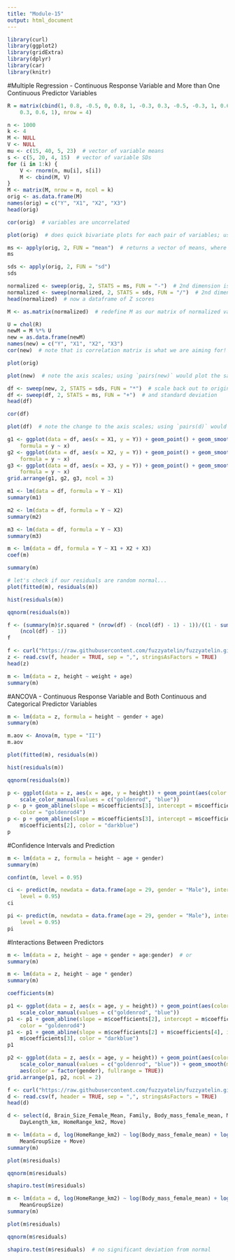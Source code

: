 ```yaml
---
title: "Module-15"
output: html_document
---
```

```r
library(curl)
library(ggplot2)
library(gridExtra)
library(dplyr)
library(car)
library(knitr)
```
#Multiple Regression - Continuous Response Variable and More than One Continuous Predictor Variables
```r
R = matrix(cbind(1, 0.8, -0.5, 0, 0.8, 1, -0.3, 0.3, -0.5, -0.3, 1, 0.6, 0, 
    0.3, 0.6, 1), nrow = 4)
```
```r
n <- 1000
k <- 4
M <- NULL
V <- NULL
mu <- c(15, 40, 5, 23)  # vector of variable means
s <- c(5, 20, 4, 15)  # vector of variable SDs
for (i in 1:k) {
    V <- rnorm(n, mu[i], s[i])
    M <- cbind(M, V)
}
M <- matrix(M, nrow = n, ncol = k)
orig <- as.data.frame(M)
names(orig) = c("Y", "X1", "X2", "X3")
head(orig)
```
```r
cor(orig)  # variables are uncorrelated
```
```r
plot(orig)  # does quick bivariate plots for each pair of variables; using `pairs(orig)` would do the same
```
```r
ms <- apply(orig, 2, FUN = "mean")  # returns a vector of means, where we are taking this across dimension 2 of the array 'orig'
ms
```
```r
sds <- apply(orig, 2, FUN = "sd")
sds
```
```r
normalized <- sweep(orig, 2, STATS = ms, FUN = "-")  # 2nd dimension is columns, removing array of means, function = subtract
normalized <- sweep(normalized, 2, STATS = sds, FUN = "/")  # 2nd dimension is columns, scaling by array of sds, function = divide
head(normalized)  # now a dataframe of Z scores
```
```r
M <- as.matrix(normalized)  # redefine M as our matrix of normalized variables
```

```r
U = chol(R)
newM = M %*% U
new = as.data.frame(newM)
names(new) = c("Y", "X1", "X2", "X3")
cor(new)  # note that is correlation matrix is what we are aiming for!
```
```r
plot(orig)
```
```r
plot(new)  # note the axis scales; using `pairs(new)` would plot the same
```
```r
df <- sweep(new, 2, STATS = sds, FUN = "*")  # scale back out to original mean...
df <- sweep(df, 2, STATS = ms, FUN = "+")  # and standard deviation
head(df)
```
```r
cor(df)
```
```r
plot(df)  # note the change to the axis scales; using `pairs(d)` would produce the same plot
```

```r
g1 <- ggplot(data = df, aes(x = X1, y = Y)) + geom_point() + geom_smooth(method = "lm", 
    formula = y ~ x)
g2 <- ggplot(data = df, aes(x = X2, y = Y)) + geom_point() + geom_smooth(method = "lm", 
    formula = y ~ x)
g3 <- ggplot(data = df, aes(x = X3, y = Y)) + geom_point() + geom_smooth(method = "lm", 
    formula = y ~ x)
grid.arrange(g1, g2, g3, ncol = 3)
```
```r
m1 <- lm(data = df, formula = Y ~ X1)
summary(m1)
```
```r
m2 <- lm(data = df, formula = Y ~ X2)
summary(m2)
```

```r
m3 <- lm(data = df, formula = Y ~ X3)
summary(m3)
```

```r
m <- lm(data = df, formula = Y ~ X1 + X2 + X3)
coef(m)
```
```r
summary(m)
```
```r
# let's check if our residuals are random normal...
plot(fitted(m), residuals(m))
```
```r
hist(residuals(m))
```
```r
qqnorm(residuals(m))
```
```r
f <- (summary(m)$r.squared * (nrow(df) - (ncol(df) - 1) - 1))/((1 - summary(m)$r.squared) * 
    (ncol(df) - 1))
f
```
```r
f <- curl("https://raw.githubusercontent.com/fuzzyatelin/fuzzyatelin.github.io/master/AN597_Fall17/zombies.csv")
z <- read.csv(f, header = TRUE, sep = ",", stringsAsFactors = TRUE)
head(z)
```
```r
m <- lm(data = z, height ~ weight + age)
summary(m)
```
#ANCOVA - Continuous Response Variable and Both Continuous and Categorical Predictor Variables
```r
m <- lm(data = z, formula = height ~ gender + age)
summary(m)
```
```r
m.aov <- Anova(m, type = "II")
m.aov
```
```r
plot(fitted(m), residuals(m))
```
```r
hist(residuals(m))
```
```r
qqnorm(residuals(m))
```
```r
p <- ggplot(data = z, aes(x = age, y = height)) + geom_point(aes(color = factor(gender))) + 
    scale_color_manual(values = c("goldenrod", "blue"))
p <- p + geom_abline(slope = m$coefficients[3], intercept = m$coefficients[1], 
    color = "goldenrod4")
p <- p + geom_abline(slope = m$coefficients[3], intercept = m$coefficients[1] + 
    m$coefficients[2], color = "darkblue")
p
```
#Confidence Intervals and Prediction
```r
m <- lm(data = z, formula = height ~ age + gender)
summary(m)
```
```r
confint(m, level = 0.95)
```
```r
ci <- predict(m, newdata = data.frame(age = 29, gender = "Male"), interval = "confidence", 
    level = 0.95)
ci
```
```r
pi <- predict(m, newdata = data.frame(age = 29, gender = "Male"), interval = "prediction", 
    level = 0.95)
pi
```
#Interactions Between Predictors
```r
m <- lm(data = z, height ~ age + gender + age:gender)  # or
summary(m)
```
```r
m <- lm(data = z, height ~ age * gender)
summary(m)
```
```r
coefficients(m)
```
```r
p1 <- ggplot(data = z, aes(x = age, y = height)) + geom_point(aes(color = factor(gender))) + 
    scale_color_manual(values = c("goldenrod", "blue"))
p1 <- p1 + geom_abline(slope = m$coefficients[2], intercept = m$coefficients[1], 
    color = "goldenrod4")
p1 <- p1 + geom_abline(slope = m$coefficients[2] + m$coefficients[4], intercept = m$coefficients[1] + 
    m$coefficients[3], color = "darkblue")
p1
```
```r
p2 <- ggplot(data = z, aes(x = age, y = height)) + geom_point(aes(color = factor(gender))) + 
    scale_color_manual(values = c("goldenrod", "blue")) + geom_smooth(method = "lm", 
    aes(color = factor(gender), fullrange = TRUE))
grid.arrange(p1, p2, ncol = 2)
```
```r
f <- curl("https://raw.githubusercontent.com/fuzzyatelin/fuzzyatelin.github.io/master/AN597_Fall17/KamilarAndCooperData.csv")
d <- read.csv(f, header = TRUE, sep = ",", stringsAsFactors = TRUE)
head(d)
```
```r
d <- select(d, Brain_Size_Female_Mean, Family, Body_mass_female_mean, MeanGroupSize, 
    DayLength_km, HomeRange_km2, Move)
```

```r
m <- lm(data = d, log(HomeRange_km2) ~ log(Body_mass_female_mean) + log(Brain_Size_Female_Mean) + 
    MeanGroupSize + Move)
summary(m)
```
```r
plot(m$residuals)
```
```r
qqnorm(m$residuals)
```
```r
shapiro.test(m$residuals)
```
```r
m <- lm(data = d, log(HomeRange_km2) ~ log(Body_mass_female_mean) + log(Brain_Size_Female_Mean) + 
    MeanGroupSize)
summary(m)
```
```r
plot(m$residuals)
```
```r
qqnorm(m$residuals)
```
```r
shapiro.test(m$residuals)  # no significant deviation from normal
```